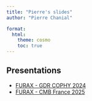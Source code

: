 ```yaml
---
title: "Pierre's slides"
author: "Pierre Chanial"

format:
  html:
    theme: cosmo
    toc: true
---
```


## Presentations

- [FURAX - GDR COPHY 2024](2024-gdr-cophy/)
- [FURAX - CMB France 2025](2025-cmb-france/)
